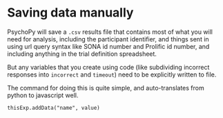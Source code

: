 # Saving data manually

PsychoPy will save a `.csv` results file that contains most of what you will need for analysis, including the participant identifier, and things sent in using url query syntax like SONA id number and Prolific id number, and including anything in the trial definition spreadsheet.

But any variables that you create using code (like subdividing incorrect responses into `incorrect` and `timeout`) need to be explicitly written to file.

The command for doing this is quite simple, and auto-translates from python to javascript well.

`thisExp.addData("name", value)`